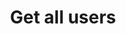 ---
title: 'Get all users'
openapi: 'GET /2023-11/admin/users'
description: 'Retrieves the complete list of users associated with the authenticated company. This endpoint returns detailed information for each user, including name, email, role, status, and other relevant data. Useful for displaying or managing all company users.'
---